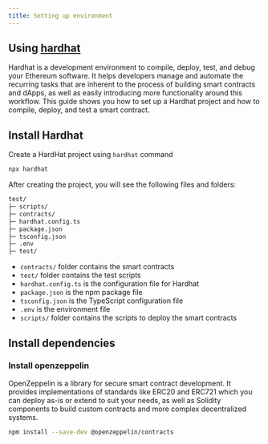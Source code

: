 ```yaml
---
title: Setting up environment
---
```



## Using [hardhat](https://hardhat.org/)

Hardhat is a development environment to compile, deploy, test,
and debug your Ethereum software.
It helps developers manage and automate the recurring tasks
that are inherent to the process of building smart contracts and dApps,
as well as easily introducing more functionality around this workflow.
This guide shows you how to set up a Hardhat project and how to compile, deploy, and test a smart contract.

## Install Hardhat

Create a HardHat project using `hardhat` command

```bash
npx hardhat
```

<InstallHardHat />

After creating the project, you will see the following files and folders:

```bash
test/
├─ scripts/
├─ contracts/
├─ hardhat.config.ts
├─ package.json
├─ tsconfig.json
├─ .env
├─ test/
```

- `contracts/` folder contains the smart contracts
- `test/` folder contains the test scripts
- `hardhat.config.ts` is the configuration file for Hardhat
- `package.json` is the npm package file
- `tsconfig.json` is the TypeScript configuration file
- `.env` is the environment file
- `scripts/` folder contains the scripts to deploy the smart contracts

## Install dependencies

### Install openzeppelin

OpenZeppelin is a library for secure smart contract development.
It provides implementations of standards like ERC20 and ERC721
which you can deploy as-is or extend to suit your needs,
as well as Solidity components to build custom contracts and more complex decentralized systems.

```bash
npm install --save-dev @openzeppelin/contracts
```
